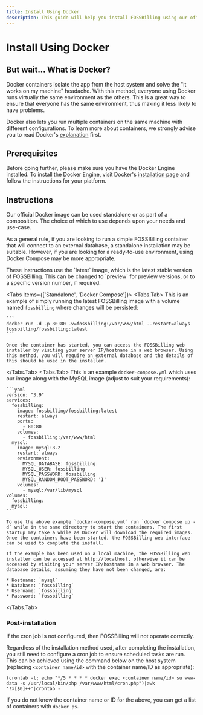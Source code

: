 ```yaml
---
title: Install Using Docker
description: This guide will help you install FOSSBilling using our official Docker image
---
```



# <FAIcon icon="faDocker" /> Install Using Docker

## But wait... What is Docker?
Docker containers isolate the app from the host system and solve the "it works on my machine" headache. With this method, everyone using Docker runs virtually the same environment as the others. This is a great way to ensure that everyone has the same environment, thus making it less likely to have problems.

Docker also lets you run multiple containers on the same machine with different configurations. To learn more about containers, we strongly advise you to read Docker's [explanation](https://www.docker.com/resources/what-container/) first.

## Prerequisites
Before going further, please make sure you have the Docker Engine installed. To install the Docker Engine, visit Docker's [installation page](https://docs.docker.com/engine/install/) and follow the instructions for your platform.

## Instructions
Our official Docker image can be used standalone or as part of a composition. The choice of which to use depends upon your needs and use-case.

As a general rule, if you are looking to run a simple FOSSBilling container that will connect to an external database, a standalone installation may be suitable. However, if you are looking for a ready-to-use environment, using Docker Compose may be more appropriate.

<Callout type='info'>
  These instructions use the `latest` image, which is the latest stable version of FOSSBilling. This can be changed to `preview` for preview versions, or to a specific version number, if required.
</Callout>

<Tabs items={['Standalone', 'Docker Compose']}>
  <Tabs.Tab>
    This is an example of simply running the latest FOSSBilling image with a volume named `fossbilling` where changes will be persisted:

    ```
    docker run -d -p 80:80 -v=fossbilling:/var/www/html --restart=always fossbilling/fossbilling:latest
    ```

    Once the container has started, you can access the FOSSBilling web installer by visiting your server IP/hostname in a web browser. Using this method, you will require an external database and the details of this should be used in the installer.
  </Tabs.Tab>
  <Tabs.Tab>
    This is an example `docker-compose.yml` which uses our image along with the MySQL image (adjust to suit your requirements):

    ```yaml
    version: "3.9"
    services:
      fossbilling:
        image: fossbilling/fossbilling:latest
        restart: always
        ports:
          - 80:80
        volumes:
          - fossbilling:/var/www/html
      mysql:
        image: mysql:8.2
        restart: always
        environment:
          MYSQL_DATABASE: fossbilling
          MYSQL_USER: fossbilling
          MYSQL_PASSWORD: fossbilling
          MYSQL_RANDOM_ROOT_PASSWORD: '1'
        volumes:
          - mysql:/var/lib/mysql
    volumes:
      fossbilling:
      mysql:
    ```

    To use the above example `docker-compose.yml` run `docker compose up -d` while in the same directory to start the containers. The first startup may take a while as Docker will download the required images. Once the containers have been started, the FOSSBilling web interface can be used to complete the install. 

    If the example has been used on a local machine, the FOSSBilling web installer can be accessed at http://localhost, otherwise it can be accessed by visiting your server IP/hostname in a web browser. The database details, assuming they have not been changed, are:

    * Hostname: `mysql`
    * Database: `fossbilling`
    * Username: `fossbilling`
    * Password: `fossbilling`
  </Tabs.Tab>
</Tabs>

### Post-installation

<Callout type="warning">
  If the cron job is not configured, then FOSSBilling will not operate correctly.
</Callout>

Regardless of the installation method used, after completing the installation, you still need to configure a cron job to ensure scheduled tasks are run. This can be achieved using the command below on the host system (replacing `<container name/id>` with the container name/ID as appropriate):

```
(crontab -l; echo "*/5 * * * * docker exec <container name/id> su www-data -s /usr/local/bin/php /var/www/html/cron.php")|awk '!x[$0]++'|crontab -
```

If you do not know the container name or ID for the above, you can get a list of containers with `docker ps`.
